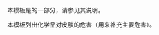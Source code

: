 {{Documentation subpage}}
本模板是{{tl|Chembox}}的一部分，请参见其说明。

本模板列出化学品对皮肤的危害（用来补充主要危害）。
<includeonly>
[[Category:化学信息框模板|{{PAGENAME}}]]
</includeonly>